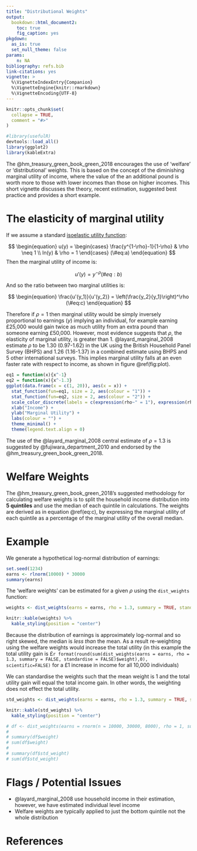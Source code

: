 ```yaml
---
title: "Distributional Weights"
output:
  bookdown::html_document2:
    toc: true
    fig_caption: yes
pkgdown:
  as_is: true
  set_null_theme: false
params:
    n: NA
bibliography: refs.bib
link-citations: yes
vignette: >
  %\VignetteIndexEntry{Companion}
  %\VignetteEngine{knitr::rmarkdown}
  %\VignetteEncoding{UTF-8}
---
```


```r
knitr::opts_chunk$set(
  collapse = TRUE,
  comment = "#>"
)
```

```r
#library(usefulR)
devtools::load_all()
library(ggplot2)
library(kableExtra)
```

The @hm_treasury_green_book_green_2018 encourages the use of 'welfare' or 'distributional' weights. This is based on the concept of the diminishing marginal utility of income, where the value of the an additional pound is worth more to those with lower incomes than those on higher incomes. This short vignette discusses the theory, recent estimation, suggested best practice and provides a short example.

# The elasticity of marginal utility

If we assume a standard [isoelastic utility function](https://en.wikipedia.org/wiki/Isoelastic_utility):

$$
\begin{equation}
  u(y) = \begin{cases}
         \frac{y^{1-\rho}-1}{1-\rho} & \rho \neq 1 \\
         ln(y) & \rho = 1
         \end{cases}
  (\#eq:a)
\end{equation}
$$
Then the marginal utility of income is:

$$
\begin{equation}
  u'(y) = y^{-\rho}
  (\#eq:b)
\end{equation}
$$

And so the ratio between two marginal utilities is:

$$
\begin{equation}
  \frac{u'(y_1)}{u'(y_2)} = \left(\frac{y_2}{y_1}\right)^\rho
  (\#eq:c)
\end{equation}
$$

Therefore if $\rho = 1$ then marginal utility would be simply inversely proportional to earnings ($y$) implying an individual, for example earning £25,000 would gain twice as much utility from an extra pound than someone earning £50,000. However, most evidence suggests that $\rho$, the elasticity of marginal utility, is greater than 1. @layard_marginal_2008 estimate $\rho$ to be 1.30 (0.97-1.62) in the UK using the British Household Panel Survey (BHPS) and 1.26 (1.16-1.37) in a combined estimate using BHPS and 5 other international surveys. This implies marginal utility falls at an even faster rate with respect to income, as shown in figure \@ref(fig:plot). 

```r

eq1 = function(x){x^-1}
eq2 = function(x){x^-1.3}
ggplot(data.frame(x = c(1, 20)), aes(x = x)) + 
  stat_function(fun=eq1, size = 2, aes(colour = "1")) +
  stat_function(fun=eq2, size = 2, aes(colour = "2")) +
  scale_color_discrete(labels = c(expression(rho~" = 1"), expression(rho~"= 1.3"))) +
  xlab("Income") +
  ylab("Marginal Utility") +
  labs(colour = "") +
  theme_minimal() +
  theme(legend.text.align = 0)


```

The use of the @layard_marginal_2008 central estimate of $\rho = 1.3$ is suggested by @fujiwara_department_2010 and endorsed by the @hm_treasury_green_book_green_2018. 

# Welfare Weights

The @hm_treasury_green_book_green_2018's suggested methodology for calculating welfare weights is to split the household income distribution into **5 quintiles** and use the median of each quintile in calculations. The weights are derived as in equation \@ref(eq:c), by expressing the marginal utility of each quintile as a percentage of the marginal utility of the overall median.


# Example

We generate a hypothetical log-normal distribution of earnings:

```r
set.seed(1234)
earns <- rlnorm(10000) * 30000
summary(earns)
```

The 'welfare weights' can be estimated for a given $\rho$ using the `dist_weights` function:

```r
weights <- dist_weights(earns = earns, rho = 1.3, summary = TRUE, standardise = FALSE)
```
```r
knitr::kable(weights) %>% 
  kable_styling(position = "center")
```

Because the distribution of earnings is approximately log-normal and so right skewed, the median is _less than_ the mean. As a result re-weighting using the welfare weights would increase the total utility (in this example the total utility gain is £`r format(round(sum(dist_weights(earns = earns, rho = 1.3, summary = FALSE, standardise = FALSE)$weight),0), scientific=FALSE)` for a £1 increase in income for all 10,000 individuals)

We can standardise the weights such that the mean weight is 1 and the total utility gain will equal the total income gain. In other words, the weighting does not effect the total utility.

```r
std_weights <- dist_weights(earns = earns, rho = 1.3, summary = TRUE, standardise = TRUE)
```
```r
knitr::kable(std_weights) %>% 
  kable_styling(position = "center")
```


```r
# df <- dist_weights(earns = rnorm(n = 10000, 30000, 8000), rho = 1, summary = FALSE, standardise = TRUE)
# 
# summary(df$weight)
# sum(df$weight)
# 
# summary(df$std_weight)
# sum(df$std_weight)
```

# Flags / Potential Issues

- @layard_marginal_2008 use household income in their estimation, however, we have estimated individual level income
- Welfare weights are typically applied to just the bottom quintile not the whole distribution

# References

